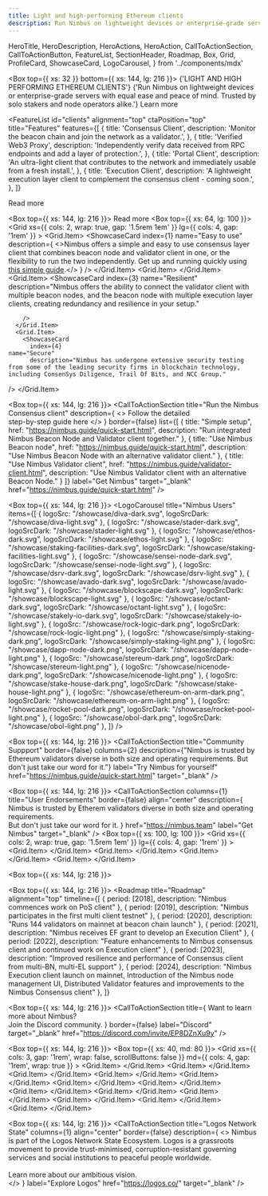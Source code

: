 ```yaml
---
title: Light and high-performing Ethereum clients
description: Run Nimbus on lightweight devices or enterprise-grade servers with equal ease. Trusted by solo stakers and institutional node operators alike.
---
```


  HeroTitle,
  HeroDescription,
  HeroActions,
  HeroAction,
  CallToActionSection,
  CallToActionButton,
  FeatureList,
  SectionHeader,
  Roadmap,
  Box,
  Grid,
  ProfileCard,
  ShowcaseCard,
  LogoCarousel,
} from '../components/mdx'


<Box top={{ xs: 32 }} bottom={{ xs: 144, lg: 216 }}>
  <HeroTitle>
    {'LIGHT AND HIGH PERFORMING ETHEREUM CLIENTS'}
  </HeroTitle>
  <HeroDescription>
    {'Run Nimbus on lightweight devices or enterprise-grade servers with equal ease and peace of mind. Trusted by solo stakers and node operators alike.'} 
  </HeroDescription>
  <HeroActions>
    <HeroAction variant="outlined" href="/about">
      Learn more
    </HeroAction>
  </HeroActions>
</Box>

<FeatureList
  id="clients"
  alignment="top"
  ctaPosition="top"
  title="Features"
  features={[
    {
      title: 'Consensus Client',
      description:
        'Monitor the beacon chain and join the network as a validator.',
    },
    {
      title: 'Verified Web3 Proxy',
      description:
        'Independently verify data received from RPC endpoints and add a layer of protection.',
    },
    {
      title: 'Portal Client',
      description:
        'An ultra-light client that contributes to the network and immediately usable from a fresh install.',
    },
    {
      title: 'Execution Client',
      description:
        'A lightweight execution layer client to complement the consensus client - coming soon.',
    },
  ]}
>
  <CallToActionButton variant="outlined" size="small" href="/about/clients" target="_self">
    Read more
  </CallToActionButton>
</FeatureList>

<Box top={{ xs: 144, lg: 216 }}>
  <SectionHeader title="Nimbus attributes">
    <CallToActionButton variant="outlined" size="small" href="/about">
      Read more
    </CallToActionButton>
  </SectionHeader>
  <Box top={{ xs: 64, lg: 100 }}>
    <Grid
      xs={{ cols: 2, wrap: true, gap: '1.5rem 1em' }}
      lg={{ cols: 4, gap: '1rem' }}
    >
      <Grid.Item>
        <ShowcaseCard
          index={1}
          name="Easy to use"
          description={
            <>Nimbus offers a simple and easy to use consensus layer client that combines beacon node and validator client in one, or the flexibility to run the two independently. Get up and running quickly using <a href='https://nimbus.guide/quick-start.html'>this simple guide</a>.</>
          }
        />
      </Grid.Item>
      <Grid.Item>
        <ShowcaseCard
          index={2}
          name="Lightweight"
          description="Nimbus' low resource footprint makes it an attractive option for solo stakers. Institutional node operators benefit from having more headroom in their setup, preventing failure when Ethereum is under stress."
        />
      </Grid.Item>
      <Grid.Item>
        <ShowcaseCard
          index={3}
          name="Resilient"
          description="Nimbus offers the ability to connect the validator client with multiple beacon nodes, and the beacon node with multiple execution layer clients, creating redundancy and resilience in your setup."
          
        />
      </Grid.Item>
      <Grid.Item>
        <ShowcaseCard
          index={4}
	name="Secure"
          description="Nimbus has undergone extensive security testing from some of the leading security firms in blockchain technology, including ConsenSys Diligence, Trail Of Bits, and NCC Group."
/>
      </Grid.Item>
    </Grid>
  </Box>
</Box>

<Box top={{ xs: 144, lg: 216 }}>
  <CallToActionSection
    title="Run the Nimbus Consensus client"
    description={
      <>
        Follow the detailed<br/>step-by-step guide here
      </>
    }
    border={false}
    list={[
      {
        title: "Simple setup",
        href: "https://nimbus.guide/quick-start.html",
        description: "Run integrated Nimbus Beacon Node and Validator client together."
      },
      {
        title: "Use Nimbus Beacon node",
        href: "https://nimbus.guide/quick-start.html",
        description: "Use Nimbus Beacon Node with an alternative validator client."
      },
      {
        title: "Use Nimbus Validator client",
        href: "https://nimbus.guide/validator-client.html",
        description: "Use Nimbus Validator client with an alternative Beacon Node."
      }
    ]}
    label="Get Nimbus"
    target="_blank"
    href="https://nimbus.guide/quick-start.html"
  />
</Box>

<Box top={{ xs: 144, lg: 216 }}>
  <LogoCarousel
    title="Nimbus Users"
    items={[
      {
        logoSrc: "/showcase/diva-dark.svg",
        logoSrcDark: "/showcase/diva-light.svg"
      },
      {
        logoSrc: "/showcase/stader-dark.svg",
        logoSrcDark: "/showcase/stader-light.svg"
      },
      {
        logoSrc: "/showcase/ethos-dark.svg",
        logoSrcDark: "/showcase/ethos-light.svg"
      },
      {
        logoSrc: "/showcase/staking-facilities-dark.svg",
        logoSrcDark: "/showcase/staking-facilities-light.svg"
      },
      {
        logoSrc: "/showcase/sensei-node-dark.svg",
        logoSrcDark: "/showcase/sensei-node-light.svg"
      },
      {
        logoSrc: "/showcase/dsrv-dark.svg",
        logoSrcDark: "/showcase/dsrv-light.svg"
      },
      {
        logoSrc: "/showcase/avado-dark.svg",
        logoSrcDark: "/showcase/avado-light.svg"
      },
      {
        logoSrc: "/showcase/blockscape-dark.svg",
        logoSrcDark: "/showcase/blockscape-light.svg"
      },
      {
        logoSrc: "/showcase/octant-dark.svg",
        logoSrcDark: "/showcase/octant-light.svg"
      },
      {
        logoSrc: "/showcase/stakely-io-dark.svg",
        logoSrcDark: "/showcase/stakely-io-light.svg"
      },
      {
        logoSrc: "/showcase/rock-logic-dark.png",
        logoSrcDark: "/showcase/rock-logic-light.png"
      },
      {
        logoSrc: "/showcase/simply-staking-dark.png",
        logoSrcDark: "/showcase/simply-staking-light.png"
      },
      {
        logoSrc: "/showcase/dapp-node-dark.png",
        logoSrcDark: "/showcase/dapp-node-light.png"
      },
      {
        logoSrc: "/showcase/stereum-dark.png",
        logoSrcDark: "/showcase/stereum-light.png"
      },
      {
        logoSrc: "/showcase/nicenode-dark.png",
        logoSrcDark: "/showcase/nicenode-light.png"
      },
      {
        logoSrc: "/showcase/stake-house-dark.png",
        logoSrcDark: "/showcase/stake-house-light.png"
      },
      {
        logoSrc: "/showcase/ethereum-on-arm-dark.png",
        logoSrcDark: "/showcase/ethereum-on-arm-light.png"
      },
      {
        logoSrc: "/showcase/rocket-pool-dark.png",
        logoSrcDark: "/showcase/rocket-pool-light.png"
      },
      {
        logoSrc: "/showcase/obol-dark.png",
        logoSrcDark: "/showcase/obol-light.png"
      },
    ]}
  />
</Box>

<Box top={{ xs: 144, lg: 216 }}>
  <CallToActionSection
    title="Community Suppport"
    border={false}
    columns={2}
    description={"Nimbus is trusted by Ethereum validators diverse in both size and operating requirements. But don't just take our word for it."}
    label="Try Nimbus for yourself"
    href="https://nimbus.guide/quick-start.html"
    target="_blank"
  />
</Box>

<Box top={{ xs: 144, lg: 216 }}>
  <CallToActionSection
    columns={1}
    title="User Endorsements"
    border={false}
    align="center"
    description={
      <span>
        Nimbus is trusted by Etherem validators diverse in both size and operating requirements. <br/> 
        But don't just take our word for it.
      </span>
    }
    href="https://nimbus.team"
    label="Get Nimbus"
    target="_blank"
  />
  <Box top={{ xs: 100, lg: 100 }}>
    <Grid
      xs={{ cols: 2, wrap: true, gap: '1.5rem 1em' }}
      lg={{ cols: 4, gap: '1rem' }}
    >
      <Grid.Item>
        <ShowcaseCard
          name="ethOS"
          description="We're thankful that Nimbus is building infrastructure that extends Ethereum, and is additive to a crypto-first mobile OS like ethOS. We know first hand that Nimbus is incredibly easy to work with, and boasts great dev support from the team."
          borderStyle="none"
        />
      </Grid.Item>
      <Grid.Item>
        <ShowcaseCard
          name="DSRV"
          description="DSRV has been keen to improve client diversity, and we've been running Nimbus with close to 2000 validators over the last 16 months including Ethereum mainnet. We found Nimbus consensus client to be both reliable and easy to operate while requiring fewer resources, making it worth recommending to every validator– not just solo stakers."
          borderStyle="none"
        />
      </Grid.Item>
      <Grid.Item>
        <ShowcaseCard
          name="Protolamba"
          description="Processing 60 billion attestation data points of the Ethereum Beacon Chain only took ~45 min. How? ( . . .) Thanks to the amazing work by Nimbus, this uses their era-format to read all beacon-chain data very quickly, in parallel slices, without much lookup cost."
          borderStyle="none"
        />
      </Grid.Item>
      <Grid.Item>
        <ShowcaseCard
          name="Diva Staking"
          description="Happy to collaborate with the great minds from Nimbus to push the boundaries of staking & DVT!"
          borderStyle="none"
        />
      </Grid.Item>
    </Grid>
  </Box>
</Box>

<Box top={{ xs: 144, lg: 216 }}>
  <CallToActionSection 
    columns={1}
    title="Free and open source"
    description="Nimbus is being developed as a common good with liberal licensing to enable the broadest deployment of Ethereum possible."
    border={false}
    label='Donate'
    href="https://etherscan.io/address/0xDeb4A0e8d9a8dB30a9f53AF2dCc9Eb27060c6557"
  />
</Box>

<Box top={{ xs: 144, lg: 216 }}>
  <Roadmap
    title="Roadmap"
    alignment="top"
    timeline={[
      {
        period: [2018],
        description: "Nimbus commences work on PoS client"
      },
      {
        period: [2019],
        description: "Nimbus participates in the first multi client testnet"
      },
      {
        period: [2020],
        description: "Runs 144 validators on mainnet at beacon chain launch"
      },
      {
        period: [2021],
        description: "Nimbus receives EF grant to develop an Execution Client"
      },
      {
        period: [2022],
        description: "Feature enhancements to Nimbus consensus client and continued work on Execution client"
      },
      {
        period: [2023],
        description: "Improved resilience and performance of Consensus client from multi-BN, multi-EL support"
      },
      {
        period: [2024],
        description: "Nimbus Execution client launch on mainnet, Introduction of the Nimbus node management UI, Distributed Validator features and improvements to the Nimbus Consensus client"
      },
    ]}
  >
  </Roadmap>
</Box>

<Box top={{ xs: 144, lg: 216 }}>
  <CallToActionSection
    title={
      <span className='mdx-cta-section-heading-large'>
        Want to learn more about Nimbus? <br/> 
        Join the Discord community.
      </span>
    }
    border={false}
    label="Discord"
    target="_blank"
    href="https://discord.com/invite/EP8DZnXu9y"
  />
</Box>

<Box top={{ xs: 144, lg: 216 }}>
  <CallToActionSection
    title="Team"
    columns={1}
  />
  <Box top={{ xs: 40, md: 80 }}>
    <Grid
      xs={{ cols: 3, gap: '1rem', wrap: false, scrollButtons: false }}
      md={{ cols: 4, gap: '1rem', wrap: true }}
    >
			<Grid.Item>
				<ProfileCard
        	name='Jacek Sieka'
        	imgSrc='https://avatars.githubusercontent.com/u/1382986?v=4'
          githubUsername='arnetheduck'
        	githubLink='https://github.com/arnetheduck'
      	/>
      </Grid.Item>
      <Grid.Item>
      	<ProfileCard
        	name='Jordan Hrycaj'
        	imgSrc='https://avatars.githubusercontent.com/u/3624993?v=4'
          githubUsername='mjfh'
        	githubLink='https://github.com/mjfh'
      	/>
      </Grid.Item>
      <Grid.Item>
      	<ProfileCard
        	name='Andri'
          githubUsername='jangko'
        	githubLink='https://github.com/jangko'
      	/>
      </Grid.Item>
      <Grid.Item>
      	<ProfileCard
        	name='Eugene'
          imgSrc='https://avatars.githubusercontent.com/u/5955411?v=4'
          githubUsername='cheatfate'
        	githubLink='https://github.com/cheatfate'
      	/>
      </Grid.Item>
      <Grid.Item>
      	<ProfileCard
        	name='Dustin'
          imgSrc='https://avatars.githubusercontent.com/u/11422416?v=4'
          githubUsername='tersec'
        	githubLink='https://github.com/tersec'
      	/>
      </Grid.Item>
      <Grid.Item>
      	<ProfileCard
        	name='Zahary Karadjov'
          imgSrc='https://avatars.githubusercontent.com/u/175462?v=4'
          githubUsername='zah'
        	githubLink='https://github.com/zah'
      	/>
      </Grid.Item>
      <Grid.Item>
      	<ProfileCard
        	name='Etan Kissling'
          imgSrc='https://avatars.githubusercontent.com/u/89844309?v=4'
          githubUsername='etan-status'
        	githubLink='https://github.com/etan-status'
      	/>
      </Grid.Item>
      <Grid.Item>
      	<ProfileCard
        	name='Daniel'
          imgSrc='https://avatars.githubusercontent.com/u/3033919?v=4'
          githubUsername='daniellm'
        	githubLink='https://github.com/daniellm'
      	/>
      </Grid.Item>
      <Grid.Item>
      	<ProfileCard
        	name='Kaushal'
      	/>
      </Grid.Item>
      <Grid.Item>
      	<ProfileCard
        	name='Kim'
          githubUsername='kdeme'
        	githubLink='https://github.com/kdeme'
      	/>
      </Grid.Item>
      <Grid.Item>
      	<ProfileCard
        	name='Ben'
          imgSrc='https://avatars.githubusercontent.com/u/51288821?v=4'
          githubUsername='web3-developer'
        	githubLink='https://github.com/web3-developer'
      	/>
      </Grid.Item>
      <Grid.Item>
      	<ProfileCard
        	name='Daniil'
          imgSrc='https://avatars.githubusercontent.com/u/685003?v=4'
          githubUsername='mynameisdaniil'
        	githubLink='https://github.com/mynameisdaniil'
      	/>
      </Grid.Item>
      <Grid.Item>
      	<ProfileCard
        	name=''
          githubUsername='narimiran'
        	githubLink='https://github.com/narimiran'
      	/>
      </Grid.Item>
    </Grid>
  </Box>
</Box>

<Box top={{ xs: 144, lg: 216 }}>
  <CallToActionSection
    title="Logos Network State"
    columns={1}
    align="center"
    border={false}
    description={
      <>
        Nimbus is part of the Logos Network State Ecosystem. Logos is a grassroots movement to provide trust-minimised, corruption-resistant governing services and social institutions to peaceful people worldwide.
        <br/>
        <br/>
        Learn more about our ambitious vision.  
      </>
    }
    label="Explore Logos"
    href="https://logos.co/"
    target="_blank"
  />
</Box>
